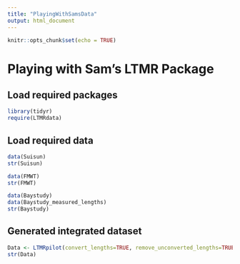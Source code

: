```yaml
---
title: "PlayingWithSamsData"
output: html_document
---
```


```r
knitr::opts_chunk$set(echo = TRUE)
```

# Playing with Sam's LTMR Package

## Load required packages

```r
library(tidyr)
require(LTMRdata)
```

## Load required data

```r
data(Suisun)
str(Suisun)

data(FMWT)
str(FMWT)

data(Baystudy)
data(Baystudy_measured_lengths)
str(Baystudy)
```

## Generated integrated dataset

```r
Data <- LTMRpilot(convert_lengths=TRUE, remove_unconverted_lengths=TRUE, size_cutoff=40)
str(Data)

```

